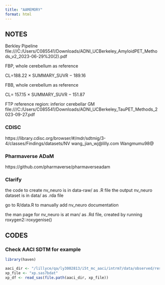 ```yaml
---
title: "AAMEMORY"
format: html
---
```


## NOTES

Berkley Pipeline
file:///C:/Users/C085541/Downloads/ADNI_UCBerkeley_AmyloidPET_Methods_v2_2023-06-29%20(2).pdf


FBP, whole cerebellum as reference

CL=188.22 × SUMMARY_SUVR − 189.16

FBB, whole cerebellum as reference

CL= 157.15 × SUMMARY_SUVR − 151.87



FTP
reference region:
inferior cerebellar GM
file:///C:/Users/C085541/Downloads/ADNI_UCBerkeley_TauPET_Methods_2023-09-27.pdf


### CDISC

https://library.cdisc.org/browser/#/mdr/sdtmig/3-4/classes/Findings/datasets/NV
wang_jian_wj@lilly.com
Wangmumu98@


### Pharmaverse ADaM

https://github.com/pharmaverse/pharmaverseadam


### Clarify

the code to create nv_neuro is in data-raw/ as .R file
the output nv_neuro dataset is in data/ as .rda file

go to R/data.R to manually add nv_neuro documentation

the man page for nv_neuro is at man/ as .Rd file, created by running roxygen2::roxygenise()


## CODES

### Check AACI SDTM for example

```r

library(haven)

aaci_dir <- "/lillyce/qa/ly3002813/i5t_mc_aaci/intrm7/data/observed/restricted"
xp_file <- "xp.sas7bdat"
xp_df <- read_sas(file.path(aaci_dir, xp_file))


```


